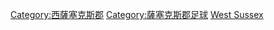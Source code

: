 [[Category:西薩塞克斯郡|Category:西薩塞克斯郡]]
[[Category:薩塞克斯郡足球|Category:薩塞克斯郡足球]]
[[Category:英格蘭各郡體育|West Sussex]]